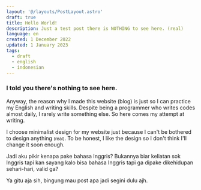 ```yaml
---
layout: '@/layouts/PostLayout.astro'
draft: true
title: Hello World!
description: Just a test post there is NOTHING to see here. (real)
language: en
created: 1 December 2022
updated: 1 January 2023
tags:
  - draft
  - english
  - indonesian
---
```


### I told you there's nothing to see here.

Anyway, the reason why I made this website (blog) is just so I can practice my
English and writing skills. Despite being a programmer who writes codes almost
daily, I rarely write something else. So here comes my attempt at writing.

I choose minimalist design for my website just because I can't be bothered to
design anything <small>(real)</small>. To be honest, I like the design so I
don't think I'll change it soon enough.

Jadi aku pikir kenapa pake bahasa Inggris? Bukannya biar keliatan sok Inggris
tapi kan sayang kalo bisa bahasa Inggris tapi ga dipake dikehidupan
sehari-hari, valid ga?

Ya gitu aja sih, bingung mau post apa jadi segini dulu ajh.
